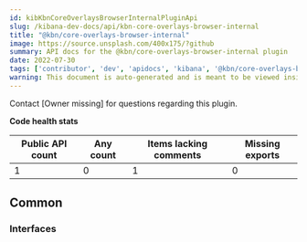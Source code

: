 ```yaml
---
id: kibKbnCoreOverlaysBrowserInternalPluginApi
slug: /kibana-dev-docs/api/kbn-core-overlays-browser-internal
title: "@kbn/core-overlays-browser-internal"
image: https://source.unsplash.com/400x175/?github
summary: API docs for the @kbn/core-overlays-browser-internal plugin
date: 2022-07-30
tags: ['contributor', 'dev', 'apidocs', 'kibana', '@kbn/core-overlays-browser-internal']
warning: This document is auto-generated and is meant to be viewed inside our experimental, new docs system. Reach out in #docs-engineering for more info.
---
```




Contact [Owner missing] for questions regarding this plugin.

**Code health stats**

| Public API count  | Any count | Items lacking comments | Missing exports |
|-------------------|-----------|------------------------|-----------------|
| 1 | 0 | 1 | 0 |

## Common

### Interfaces
<DocDefinitionList data={kbnCoreOverlaysBrowserInternalObj.common.interfaces}/>

